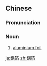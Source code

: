 {{also|铝箔}}
==Chinese==
{{zh-forms|s=铝箔}}
{{wikipedia|lang=zh}}

===Pronunciation===
{{zh-pron
|m=lǚbó
|cat=n
}}

===Noun===
{{zh-noun}}

# [[aluminium foil]]

[[ja:鋁箔]]
[[zh:鋁箔]]